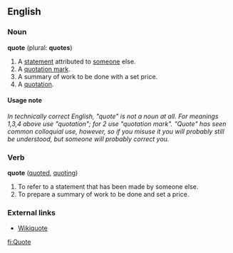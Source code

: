 ==English==
===Noun===
'''quote''' (plural: '''quotes''')
#A [[statement]] attributed to [[someone]] else.
#A [[quotation mark]].
#A summary of work to be done with a set price.
#A [[quotation]].

====Usage note====
''In technically correct English, "quote" is not a noun at all.  For meanings 1,3,4 above use "quotation"; for 2 use "quotation mark".  "Quote" has seen common colloquial use, however, so if you misuse it you will probably still be understood, but someone will probably correct you.''

===Verb===
'''quote''' ([[quoted]], [[quoting]])
#To refer to a statement that has been made by someone else.
#To prepare a summary of work to be done and set a price.

===External links===
*[[wikiquote:|Wikiquote]]
{{pedialite}}

[[fi:Quote]]